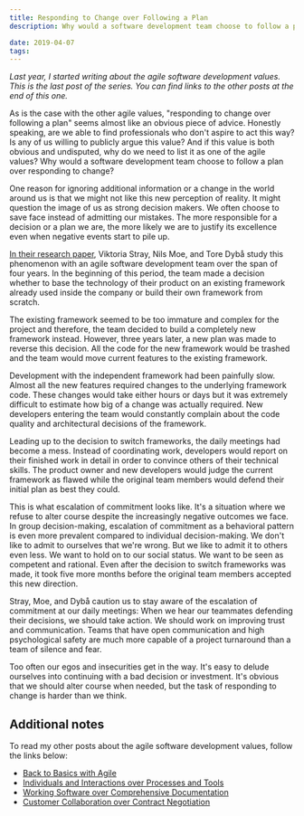 ```yaml
---
title: Responding to Change over Following a Plan
description: Why would a software development team choose to follow a plan over responding to change?

date: 2019-04-07
tags:
---
```


_Last year, I started writing about the agile software development values. This is the last post of the series. You can find links to the other posts at the end of this one._

As is the case with the other agile values, "responding to change over following a plan" seems almost like an obvious piece of advice. Honestly speaking, are we able to find professionals who don't aspire to act this way? Is any of us willing to publicly argue this value? And if this value is both obvious and undisputed, why do we need to list it as one of the agile values? Why would a software development team choose to follow a plan over responding to change?

One reason for ignoring additional information or a change in the world around us is that we might not like this new perception of reality. It might question the image of us as strong decision makers. We often choose to save face instead of admitting our mistakes. The more responsible for a decision or a plan we are, the more likely we are to justify its excellence even when negative events start to pile up.

[In their research paper](https://link.springer.com/chapter/10.1007%2F978-3-642-30350-0_11), Viktoria Stray, Nils Moe, and Tore Dybå study this phenomenon with an agile software development team over the span of four years. In the beginning of this period, the team made a decision whether to base the technology of their product on an existing framework already used inside the company or build their own framework from scratch.

The existing framework seemed to be too immature and complex for the project and therefore, the team decided to build a completely new framework instead. However, three years later, a new plan was made to reverse this decision. All the code for the new framework would be trashed and the team would move current features to the existing framework.

Development with the independent framework had been painfully slow. Almost all the new features required changes to the underlying framework code. These changes would take either hours or days but it was extremely difficult to estimate how big of a change was actually required. New developers entering the team would constantly complain about the code quality and architectural decisions of the framework.

Leading up to the decision to switch frameworks, the daily meetings had become a mess. Instead of coordinating work, developers would report on their finished work in detail in order to convince others of their technical skills. The product owner and new developers would judge the current framework as flawed while the original team members would defend their initial plan as best they could.

This is what escalation of commitment looks like. It's a situation where we refuse to alter course despite the increasingly negative outcomes we face. In group decision-making, escalation of commitment as a behavioral pattern is even more prevalent compared to individual decision-making. We don't like to admit to ourselves that we're wrong. But we like to admit it to others even less. We want to hold on to our social status. We want to be seen as competent and rational. Even after the decision to switch frameworks was made, it took five more months before the original team members accepted this new direction.

Stray, Moe, and Dybå caution us to stay aware of the escalation of commitment at our daily meetings: When we hear our teammates defending their decisions, we should take action. We should work on improving trust and communication. Teams that have open communication and high psychological safety are much more capable of a project turnaround than a team of silence and fear.

Too often our egos and insecurities get in the way. It's easy to delude ourselves into continuing with a bad decision or investment. It's obvious that we should alter course when needed, but the task of responding to change is harder than we think.

## Additional notes

To read my other posts about the agile software development values, follow the links below:

- [Back to Basics with Agile](/posts/back-to-basics-with-agile/)
- [Individuals and Interactions over Processes and Tools](/posts/individuals-and-interactions-over-processes-and-tools/)
- [Working Software over Comprehensive Documentation](/posts/working-software-over-comprehensive-documentation/)
- [Customer Collaboration over Contract Negotiation](/posts/customer-collaboration-over-contract-negotiation/)
